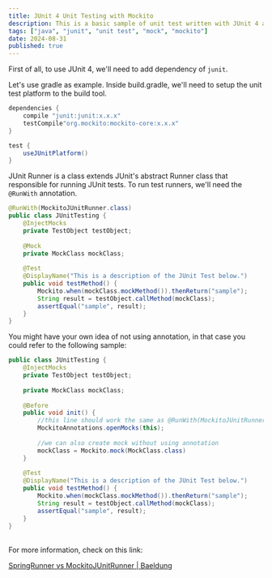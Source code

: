 ```yaml
---
title: JUnit 4 Unit Testing with Mockito
description: This is a basic sample of unit test written with JUnit 4 and Mockito.
tags: ["java", "junit", "unit test", "mock", "mockito"]
date: 2024-08-31
published: true
---
```


First of all, to use JUnit 4, we'll need to add dependency of `junit`.

Let's use gradle as example. Inside build.gradle, we'll need to setup the unit test platform to the build tool.

```java
dependencies {
	compile "junit:junit:x.x.x"
	testCompile"org.mockito:mockito-core:x.x.x"
}

test {
    useJUnitPlatform()
}
```

JUnit Runner is a class extends JUnit's abstract Runner class that responsible for running JUnit tests. To run test runners, we'll need the `@RunWith` annotation.

```java
@RunWith(MockitoJUnitRunner.class)
public class JUnitTesting {
	@InjectMocks
	private TestObject testObject;
		
	@Mock
	private MockClass mockClass;
		
	@Test
	@DisplayName("This is a description of the JUnit Test below.")
	public void testMethod() {
		Mockito.when(mockClass.mockMethod()).thenReturn("sample");
		String result = testObject.callMethod(mockClass);
		assertEqual("sample", result);
	}
}
```

You might have your own idea of not using annotation, in that case you could refer to the following sample:

```java
public class JUnitTesting {
	@InjectMocks
	private TestObject testObject;
	
	private MockClass mockClass;
		
	@Before
	public void init() {
		//this line should work the same as @RunWith(MockitoJUnitRunner.class)
		MockitoAnnotations.openMocks(this);
				
		//we can also create mock without using annotation
		mockClass = Mockito.mock(MockClass.class)
	}
		
	@Test
	@DisplayName("This is a description of the JUnit Test below.")
	public void testMethod() {
		Mockito.when(mockClass.mockMethod()).thenReturn("sample");
		String result = testObject.callMethod(mockClass);
		assertEqual("sample", result);
	}
}
```

<br />
For more information, check on this link:

[SpringRunner vs MockitoJUnitRunner | Baeldung](https://www.baeldung.com/junit-springrunner-vs-mockitojunitrunner)